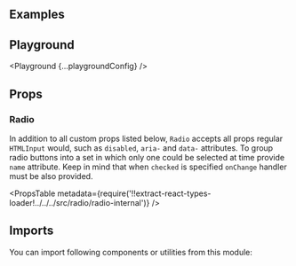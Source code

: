 


<Layout title="Radio" description="🚧 This page is under construction">

## Examples

<Example title="Basic usage" path="radio/basic-usage">
  <BasicUsage />
</Example>

<Example title="States" path="radio/states">
  <States />
</Example>

<Example title="No label" path="radio/no-label">
  <NoLabel />
</Example>

<Example title="Inverted" path="radio/inverted" darkPreview>
  <Inverted />
</Example>

## Playground

<Playground {...playgroundConfig} />

## Props

### Radio

In addition to all custom props listed below, `Radio` accepts all props regular `HTMLInput` would, such as `disabled`, `aria-` and `data-` attributes. To group radio buttons into a set in which only one could be selected at time provide `name` attribute. Keep in mind that when `checked` is specified `onChange` handler must be also provided.

<PropsTable
  metadata={require('!!extract-react-types-loader!../../../src/radio/radio-internal')}
/>

## Imports

You can import following components or utilities from this module:

<Imports module={RadioExports} path="@datacamp/waffles/radio" />

</Layout>
